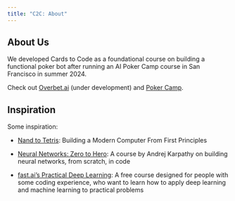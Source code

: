 ```yaml
---
title: "C2C: About"
---
```

## About Us
We developed Cards to Code as a foundational course on building a functional poker bot after running an AI Poker Camp course in San Francisco in summer 2024. 

Check out [Overbet.ai](https://overbet.ai) (under development) and [Poker Camp](https://poker.camp). 

## Inspiration
Some inspiration: 

- [Nand to Tetris](https://www.nand2tetris.org/): Building a Modern Computer From First Principles 

- [Neural Networks: Zero to Hero](https://karpathy.ai/zero-to-hero.html): A course by Andrej Karpathy on building neural networks, from scratch, in code

- [fast.ai's Practical Deep Learning](https://course.fast.ai/): A free course designed for people with some coding experience, who want to learn how to apply deep learning and machine learning to practical problems